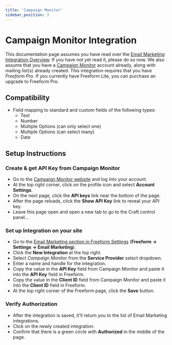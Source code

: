 ```yaml
---
title: 'Campaign Monitor'
sidebar_position: 3
---
```



# Campaign Monitor Integration<Badge type="pro" text="Pro" />

This documentation page assumes you have read over the [Email Marketing Integration Overview](./index.mdx#email-marketing). If you have not yet read it, please do so now. We also assume that you have a [Campaign Monitor](http://campaignmonitor.com) account already, along with mailing list(s) already created. This integration requires that you have _Freeform Pro_. If you currently have Freeform Lite, you can purchase an upgrade to Freeform Pro.

## Compatibility

- Field mapping to standard and custom fields of the following types:
  - Text
  - Number
  - Multiple Options (can only select one)
  - Multiple Options (can select many)
  - Date<Badge type="feature" text="3.13.12+" />

## Setup Instructions

<VerticalStepWrapper>

<StepMarkdown>

### Create & get API Key from Campaign Monitor

- Go to the [Campaign Monitor website](https://campaignmonitor.com) and log into your account.
- At the top right corner, click on the profile icon and select **Account Settings**.
- On the next page, click the **API keys** link near the bottom of the page.
- After the page reloads, click the **Show API Key** link to reveal your API key.
- Leave this page open and open a new tab to go to the Craft control panel...

</StepMarkdown>

<StepMarkdown>

### Set up Integration on your site

- Go to the [Email Marketing section in Freeform Settings](../configuration/settings.mdx#email-marketing) (**Freeform → Settings → Email Marketing**).
- Click the **New Integration** at the top right.
- Select _Campaign Monitor_ from the **Service Provider** select dropdown.
- Enter a name and handle for the integration.
- Copy the value in the **API Key** field from Campaign Monitor and paste it into the **API Key** field in Freeform.
- Copy the value in the **Client ID** field from Campaign Monitor and paste it into the **Client ID** field in Freeform.
- At the top right corner of the Freeform page, click the **Save** button.

</StepMarkdown>

<StepMarkdown>

### Verify Authorization

- After the integration is saved, it'll return you to the list of Email Marketing integrations.
- Click on the newly created integration.
- Confirm that there is a green circle with **Authorized** in the middle of the page.

</StepMarkdown>

</VerticalStepWrapper>
